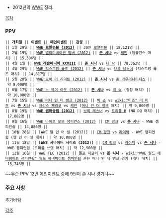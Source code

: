 * 2012년의 [[WWE]] 정리.

[[목차]]

=== PPV === 
 || '''개최일''' || '''이벤트''' || '''메인이벤트''' || '''관중''' || 
 || 1월 29일 || '''[[WWE 로얄럼블 (2012)]]''' || 30인 [[로얄럼블]] || 18,121명 ||
 || 2월 19일 || [[WWE 엘리미네이션 챔버 (2012)]] || '''[[존 시나]]''' vs [[케인]] (앰뷸런스 매치) || 15,306명 ||
 || 4월 1일 || '''[[WWE 레슬매니아 XXVIII]]''' || '''[[존 시나]]''' vs [[더 락]] || 78.363명 || 
 || 4월 29일 || [[WWE 익스트림 룰즈 (2012)]] || '''[[존 시나]]''' vs [[브록 레스너]] (익스트림 룰즈 매치) || 14,817명 ||
 || 5월 20일 || [[WWE 오버 더 리미트 (2012)]] || '''[[존 시나]]''' vs [[존 라우리나이티스]] || 약 8,000명 ||
 || 6월 17일 || [[WWE 노 웨이 아웃 (2012)]] || '''[[존 시나]]''' vs [[빅 쇼]] (철창 매치) || 약 10,000명 ||
 || 7월 15일 || [[WWE 머니 인 더 뱅크 (2012)]] || [[빅 쇼]] vs [[wiki:"미즈" 더 미즈]] vs '''[[존 시나]]''' vs [[크리스 제리코]] vs [[케인]] ([[머니 인 더 뱅크]] 매치) || 약 9,000명 ||
 || 8월 19일 || '''[[WWE 썸머슬램 (2012)]]''' || [[브록 레스너]] vs [[트리플 H]] (NO DQ 매치) || 17,082명 ||
 || 9월 16일 || [[WWE 나이트 오브 챔피언스 (2012)]] || [[CM 펑크]] vs '''[[존 시나]]''' - WWE 챔피언쉽 || 14,886명 ||
 || 10월 28일 || [WWE 헬 인 어 셀 (2012)] || [[CM 펑크]] vs [[라이백]] - WWE 챔피언쉽 (헬 인 어 셀 매치) || 약 10,000명 || 
 || 11월 18일 || '''[WWE 서바이버 시리즈 (2012)]''' || [[CM 펑크]] vs [[라이백]] vs '''[[존 시나]]''' - WWE 챔피언쉽 (트리플 쓰렛 매치) || 약 12,900명 ||
 || 12월 16일 || [[WWE TLC (2012)]] || [[돌프 지글러]] vs '''[[존 시나]]''' - [[wiki:"WWE 월드 헤비웨이트 챔피언쉽" 월드 헤비웨이트 챔피언쉽]] 권한 머니 인 더 뱅크 경기 (래더 매치) || 15,748명 ||

~~무슨 PPV 12번 메인이벤트 중에 9번이 존 시나 경기냐~~

=== 주요 사항 ===

추가바람
 
[[각주]]
